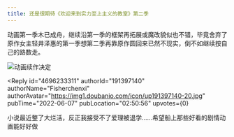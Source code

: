 ```yaml
---
title: 还是很期待《欢迎来到实力至上主义的教室》第二季
---
```



<Forum groupName="动画番剧" groupUrl="https://www.douban.com/group/596353/" archivedAt="2025-05-16T16:27:46.453Z">
  <Post
    id="260645987"
    title="还是很期待《欢迎来到实力至上主义的教室》第二季"
    url="https://www.douban.com/group/topic/260645987/?_spm_id=MjE0NTM3NTYz"
    pubTime="2022-07-13"
    highlightUserId="191397140"
  >
动画第一季木已成舟，继续沿第一季的框架再拓展或魔改貌似也不错，毕竟舍弃了原作女主轻井泽惠的第一季想第二季再靠原作圆回来已然不现实，倒不如继续按自己的路数走。

![动画续作决定](https://img2.doubanio.com/view/group_topic/l/public/p529852071.webp)

<Reply
  id="4696233311"
  authorId="191397140"
  authorName="Fisherchenxi"
  authorAvatar="https://img1.doubanio.com/icon/up191397140-20.jpg"
  pubTime="2022-06-07"
  pubLocation="02:50:56"
  upvotes={0}
>
小说最近整了大烂活，反正我接受不了爱理被退学......希望船上那些好看的剧情动画能好好做
</Reply>
  </Post>
</Forum>
